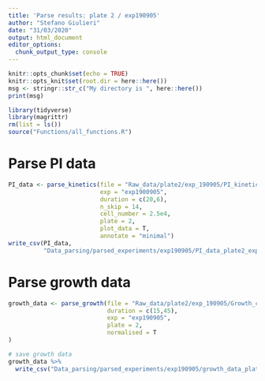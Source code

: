 ```yaml
---
title: 'Parse results: plate 2 / exp190905'
author: "Stefano Giulieri"
date: "31/03/2020"
output: html_document
editor_options: 
  chunk_output_type: console
---
```


```r
knitr::opts_chunk$set(echo = TRUE)
knitr::opts_knit$set(root.dir = here::here())
msg <- stringr::str_c("My directory is ", here::here())
print(msg)
```

```r
library(tidyverse)
library(magrittr)
rm(list = ls())
source("Functions/all_functions.R")
```

# Parse PI data

```r
PI_data <- parse_kinetics(file = "Raw_data/plate2/exp_190905/PI_kinetics/190830 HeLa 25000 Cell death rate dynamic.xlsx",
                          exp = "exp1900905",
                          duration = c(20,6),
                          n_skip = 14,
                          cell_number = 2.5e4,
                          plate = 2,
                          plot_data = T,
                          annotate = "minimal")
write_csv(PI_data,
          "Data_parsing/parsed_experiments/exp190905/PI_data_plate2_exp190905.csv")
```


# Parse growth data

```r
growth_data <- parse_growth(file = "Raw_data/plate2/exp_190905/Growth_curves/190904 plate 2 VANANZ growth for HeLa cells death real time.xlsx",
                            duration = c(15,45),
                            exp = "exp190905",
                            plate = 2,
                            normalised = T
)

# save growth data
growth_data %>%
  write_csv("Data_parsing/parsed_experiments/exp190905/growth_data_plate2_exp190905.csv")
```

